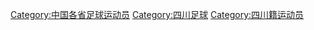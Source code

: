 [[Category:中国各省足球运动员|Category:中国各省足球运动员]]
[[Category:四川足球|Category:四川足球]]
[[Category:四川籍运动员|Category:四川籍运动员]]